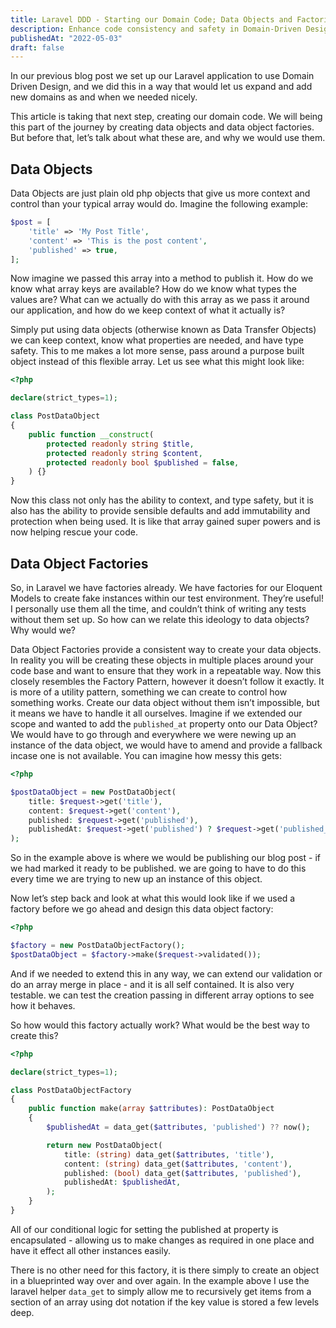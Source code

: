 ```yaml
---
title: Laravel DDD - Starting our Domain Code; Data Objects and Factories
description: Enhance code consistency and safety in Domain-Driven Design with Laravel DDD. Learn about Data Objects & Factories.
publishedAt: "2022-05-03"
draft: false
---
```


In our previous blog post we set up our Laravel application to use Domain Driven Design, and we did this in a way that would let us expand and add new domains as and when we needed nicely.

This article is taking that next step, creating our domain code. We will being this part of the journey by creating data objects and data object factories. But before that, let’s talk about what these are, and why we would use them.

## Data Objects

Data Objects are just plain old php objects that give us more context and control than your typical array would do. Imagine the following example:

```php
$post = [
    'title' => 'My Post Title',
    'content' => 'This is the post content',
    'published' => true,
];
```

Now imagine we passed this array into a method to publish it. How do we know what array keys are available? How do we know what types the values are? What can we actually do with this array as we pass it around our application, and how do we keep context of what it actually is?

Simply put using data objects (otherwise known as Data Transfer Objects) we can keep context, know what properties are needed, and have type safety. This to me makes a lot more sense, pass around a purpose built object instead of this flexible array. Let us see what this might look like:

```php
<?php

declare(strict_types=1);

class PostDataObject
{
    public function __construct(
        protected readonly string $title,
        protected readonly string $content,
        protected readonly bool $published = false,
    ) {}
}
```

Now this class not only has the ability to context, and type safety, but it is also has the ability to provide sensible defaults and add immutability and protection when being used. It is like that array gained super powers and is now helping rescue your code.

## Data Object Factories

So, in Laravel we have factories already. We have factories for our Eloquent Models to create fake instances within our test environment. They’re useful! I personally use them all the time, and couldn’t think of writing any tests without them set up. So how can we relate this ideology to data objects? Why would we?

Data Object Factories provide a consistent way to create your data objects. In reality you will be creating these objects in multiple places around your code base and want to ensure that they work in a repeatable way. Now this closely resembles the Factory Pattern, however it doesn’t follow it exactly. It is more of a utility pattern, something we can create to control how something works. Create our data object without them isn’t impossible, but it means we have to handle it all ourselves. Imagine if we extended our scope and wanted to add the `published_at` property onto our Data Object? We would have to go through and everywhere we were newing up an instance of the data object, we would have to amend and provide a fallback incase one is not available. You can imagine how messy this gets:

```php
<?php

$postDataObject = new PostDataObject(
    title: $request->get('title'),
    content: $request->get('content'),
    published: $request->get('published'),
    publishedAt: $request->get('published') ? $request->get('published_at', now()) : null,
);
```

So in the example above is where we would be publishing our blog post - if we had marked it ready to be published. we are going to have to do this every time we are trying to new up an instance of this object.

Now let’s step back and look at what this would look like if we used a factory before we go ahead and design this data object factory:

```php
<?php

$factory = new PostDataObjectFactory();
$postDataObject = $factory->make($request->validated());
```

And if we needed to extend this in any way, we can extend our validation or do an array merge in place - and it is all self contained. It is also very testable. we can test the creation passing in different array options to see how it behaves.

So how would this factory actually work? What would be the best way to create this?

```php
<?php

declare(strict_types=1);

class PostDataObjectFactory
{
    public function make(array $attributes): PostDataObject
    {
        $publishedAt = data_get($attributes, 'published') ?? now();

        return new PostDataObject(
            title: (string) data_get($attributes, 'title'),
            content: (string) data_get($attributes, 'content'),
            published: (bool) data_get($attributes, 'published'),
            publishedAt: $publishedAt,
        );
    }
}
```

All of our conditional logic for setting the published at property is encapsulated - allowing us to make changes as required in one place and have it effect all other instances easily.

There is no other need for this factory, it is there simply to create an object in a blueprinted way over and over again. In the example above I use the laravel helper `data_get` to simply allow me to recursively get items from a section of an array using dot notation if the key value is stored a few levels deep.
